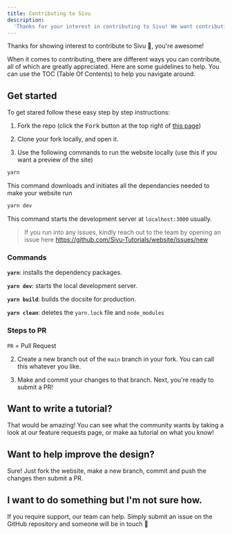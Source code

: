```yaml
---
title: Contributing to Sivu
description:
  'Thanks for your interest in contributing to Sivu! We want contributing to Sivu to be simple and enjoyable, whilst also being educational for out viewers'
---
```


Thanks for showing interest to contribute to Sivu 💖, you're awesome!

When it comes to contributing, there are different ways you can contribute, all
of which are greatly appreciated. Here are some guidelines to help. You can use the TOC (Table Of Contents) to help you navigate around.

## Get started

To get stared follow these easy step by step instructions:

1. Fork the repo (click the <kbd>Fork</kbd> button at the top right of
   [this page](https://github.com/Sivu-Tutorials/website))

2. Clone your fork locally, and open it.

3. Use the following commands to run the website locally (use this if you want a preview of the site)

```sh
yarn
```
This command downloads and initiates all the dependancies needed to make your website run


```sh
yarn dev
```
This command starts the development server at `localhost:3000` usually.

> If you run into any issues, kindly reach out to the team by opening an issue here
> https://github.com/Sivu-Tutorials/website/issues/new

### Commands

**`yarn`**: installs the dependency packages.

**`yarn dev`**: starts the local development server.

**`yarn build`**: builds the docsite for production.

**`yarn clean`**: deletes the `yarn.lock` file and `node_modules`

### Steps to PR
`PR` = Pull Request

2. Create a new branch out of the `main` branch in your fork. You can call this whatever you like.

3. Make and commit your changes to that branch. Next, you're ready to submit a PR!

## Want to write a tutorial?

That would be amazing! 
You can see what the community wants by taking a look at our feature requests page, or make aa tutorial on what you know!

## Want to help improve the design?

Sure!
Just fork the website, make a new branch, commit and push the changes then submit a PR.

## I want to do something but I'm not sure how. 

If you require support, our team can help. Simply submit an issue on the GitHub repository and someone will be in touch 🙌
